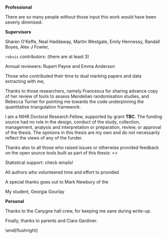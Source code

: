 __Professional__

<!-- TODO CHECK ALL NAME SPELLINGS -->

There are so many people without those input this work would have been severly diminised: 

__Supervisors__

Sharen O'Keffe, Neal Haddaway, Martin Westgate, Emily Hennessy, Randall Boyes, Alex J Fowler, 

`robvis` contributors: (there are at least 3)

Annual reviewers: Rupert Payne and Emma Anderson

Those who contributed their time to dual marking papers and data extracting with me,

Thanks to those researchers, namely Francesca for sharing advance copy of her review of tools to assess Mendelian randomisation studies, and Rebecca Turner for pointing me towards the code underpinning the quantitative triangulation framework.

I am a NIHR Doctoral Research Fellow, supported by grant **TBC**. The funding source had no role in the design, conduct of the study, collection, management, analysis and interpretation or preparation, review, or approval of the thesis. The opinions in this thesis are my own and do not necessarily reflect the views of any of the funder.

Thanks also to all those who raised issues or otherwise provided feedback on the open source tools built as part of this thesis:
<<github>>

Statistical support: check emails!

All authors who volunteered time and effort to provided

A special thanks goes out to Mark Newbury of the 

My student, Georgia Gourlay


__Personal__

Thanks to the Canygne hall crew, for keeping me sane during write-up.

Finally, thanks to parents and Ciara Gardiner.


\begin{flushright}
Canynge Hall, Bristol \\\
1 December 2021
\end{flushright}
